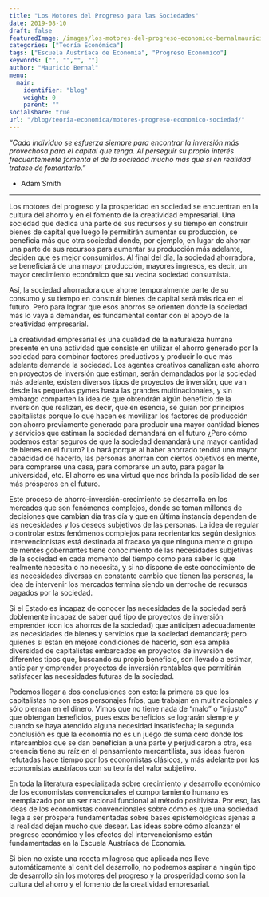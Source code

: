 ```yaml
---
title: "Los Motores del Progreso para las Sociedades"
date: 2019-08-10
draft: false
featuredImage: /images/los-motores-del-progreso-economico-bernalmauricio.jpg
categories: ["Teoría Económica"]
tags: ["Escuela Austríaca de Economía", "Progreso Económico"]
keywords: ["", "","", ""]
author: "Mauricio Bernal"
menu:
  main:
    identifier: "blog"
    weight: 0 
    parent: ""
socialshare: true
url: "/blog/teoria-economica/motores-progreso-economico-sociedad/"
---
```

*"Cada individuo se esfuerza siempre para encontrar la inversión más provechosa para el capital que tenga. Al perseguir su propio interés frecuentemente fomenta el de la sociedad mucho más que si en realidad tratase de fomentarlo."* 

- Adam Smith

---

Los motores del progreso y la prosperidad en sociedad se encuentran en la cultura del ahorro y en el fomento de la creatividad empresarial. Una sociedad que dedica una parte de sus recursos y su tiempo en construir bienes de capital que luego le permitirán aumentar su producción, se beneficia más que otra sociedad donde, por ejemplo, en lugar de ahorrar una parte de sus recursos para aumentar su producción más adelante, deciden que es mejor consumirlos. Al final del día, la sociedad ahorradora, se beneficiará de una mayor producción, mayores ingresos, es decir, un mayor crecimiento económico que su vecina sociedad consumista.

Así, la sociedad ahorradora que ahorre temporalmente parte de su consumo y su tiempo en construir bienes de capital será más rica en el futuro. Pero para lograr que esos ahorros se orienten donde la sociedad más lo vaya a demandar, es fundamental contar con el apoyo de la creatividad empresarial.

La creatividad empresarial es una cualidad de la naturaleza humana presente en una actividad que consiste en utilizar el ahorro generado por la sociedad para combinar factores productivos y producir lo que más adelante demande la sociedad. Los agentes creativos canalizan este ahorro en proyectos de inversión que estiman, serán demandados por la sociedad más adelante, existen diversos tipos de proyectos de inversión, que van desde las pequeñas pymes hasta las grandes multinacionales, y sin embargo comparten la idea de que obtendrán algún beneficio de la inversión que realizan, es decir, que en esencia, se guían por principios capitalistas porque lo que hacen es movilizar los factores de producción con ahorro previamente generado para producir una mayor cantidad bienes y servicios que estiman la sociedad demandará en el futuro ¿Pero cómo podemos estar seguros de que la sociedad demandará una mayor cantidad de bienes en el futuro? Lo hará porque al haber ahorrado tendrá una mayor capacidad de hacerlo, las personas ahorran con ciertos objetivos en mente, para comprarse una casa, para comprarse un auto, para pagar la universidad, etc. El ahorro es una virtud que nos brinda la posibilidad de ser más prósperos en el futuro.

Este proceso de ahorro-inversión-crecimiento se desarrolla en los mercados que son fenómenos complejos, donde se toman millones de decisiones que cambian día tras día y que en última instancia dependen de las necesidades y los deseos subjetivos de las personas. La idea de regular o controlar estos fenómenos complejos para reorientarlos según designios intervencionistas está destinada al fracaso ya que ninguna mente o grupo de mentes gobernantes tiene conocimiento de las necesidades subjetivas de la sociedad en cada momento del tiempo como para  saber lo que realmente necesita o no necesita, y si no dispone de este conocimiento de las necesidades diversas en constante cambio que tienen las personas, la idea de intervenir los mercados termina siendo un derroche de recursos pagados por la sociedad.

Si el Estado es incapaz de conocer las necesidades de la sociedad será doblemente incapaz de saber qué tipo de proyectos de inversión emprender (con los ahorros de la sociedad) que anticipen adecuadamente las necesidades de bienes y servicios que la sociedad demandará; pero quienes sí están en mejore condiciones de hacerlo, son esa amplia diversidad de capitalistas embarcados en proyectos de inversión de diferentes tipos que, buscando su propio beneficio, son llevado a estimar, anticipar y emprender proyectos de inversión rentables que permitirán satisfacer las necesidades futuras de la sociedad.

Podemos llegar a dos conclusiones con esto: la primera es que los capitalistas no son esos personajes fríos, que trabajan en multinacionales y sólo piensan en el dinero. Vimos que no tiene nada de “malo” o “injusto” que obtengan beneficios, pues esos beneficios se lograrán siempre y cuando se haya atendido alguna necesidad insatisfecha; la segunda conclusión es que la economía no es un juego de suma cero donde los intercambios que se dan benefician a una parte y perjudicaron a otra, esa creencia tiene su raíz en el pensamiento mercantilista, sus ideas fueron refutadas hace tiempo por los economistas clásicos, y más adelante por los economistas austríacos con su teoría del valor subjetivo.

En toda la literatura especializada sobre crecimiento y desarrollo económico de los economistas convencionales el comportamiento humano es reemplazado por un ser racional funcional al método positivista. Por eso, las ideas de los economistas convencionales sobre cómo es que una sociedad llega a ser próspera fundamentadas sobre bases epistemológicas ajenas a la realidad dejan mucho que desear. Las ideas sobre cómo alcanzar el progreso económico y los efectos del intervencionismo están fundamentadas en la Escuela Austríaca de Economía.

Si bien no existe una receta milagrosa que aplicada nos lleve automáticamente al cenit del desarrollo, no podremos aspirar a ningún tipo de desarrollo sin los motores del progreso y la prosperidad como son la cultura del ahorro y el fomento de la creatividad empresarial.
